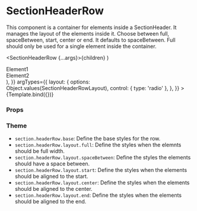 
<Meta
  title="Components/Section/SectionHeaderRow"
  component={SectionHeaderRow}
/>

# SectionHeaderRow

This component is a container for elements inside a SectionHeader.
It manages the layout of the elements inside it. Choose between full, spaceBetween, start, center or end. It defaults to spaceBetween.
Full should only be used for a single element inside the container.

  <SectionHeaderRow {...args}>{children}</SectionHeaderRow>
)

<Canvas>
  <Story
    name="Default"
    args={{
      layout: SectionHeaderRowLayout.spaceBetween,
      children: (
        <>
          <div>Element1</div>
          <div>Element2</div>
        </>
      ),
    }}
    argTypes={{
      layout: {
        options: Object.values(SectionHeaderRowLayout),
        control: { type: 'radio' },
      },
    }}
  >
    {Template.bind({})}
  </Story>
</Canvas>

### Props

<ArgsTable story="Default" />

### Theme

- `section.headerRow.base`: Define the base styles for the row.
- `section.headerRow.layout.full`: Define the styles when the elemnts should be full width.
- `section.headerRow.layout.spaceBetween`: Define the styles the elements should have a space between.
- `section.headerRow.layout.start`: Define the styles when the elements should be aligned to the start.
- `section.headerRow.layout.center`: Define the styles when the elements should be aligned to the center.
- `section.headerRow.layout.end`: Define the styles when the elements should be aligned to the end.
